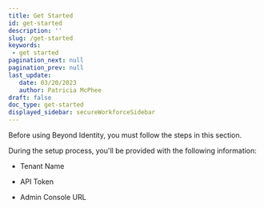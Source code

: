 ```yaml
---
title: Get Started
id: get-started
description: ''
slug: /get-started 
keywords: 
 - get started
pagination_next: null
pagination_prev: null
last_update: 
   date: 03/20/2023
   author: Patricia McPhee
draft: false
doc_type: get-started
displayed_sidebar: secureWorkforceSidebar
---
```


Before using Beyond Identity, you must follow the steps in this section.

During the setup process, you'll be provided with the following information:

- Tenant Name

- API Token

- Admin Console URL


<GetStarted />










